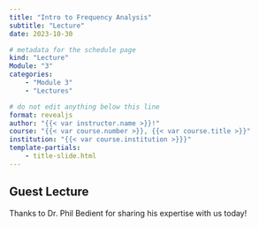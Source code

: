 ```yaml
---
title: "Intro to Frequency Analysis"
subtitle: "Lecture"
date: 2023-10-30

# metadata for the schedule page
kind: "Lecture"
Module: "3"
categories:
    - "Module 3"
    - "Lectures"

# do not edit anything below this line
format: revealjs
author: "{{< var instructor.name >}}!"
course: "{{< var course.number >}}, {{< var course.title >}}"
institution: "{{< var course.institution >}}}"
template-partials:
    - title-slide.html
---
```


## Guest Lecture

Thanks to Dr. Phil Bedient for sharing his expertise with us today!